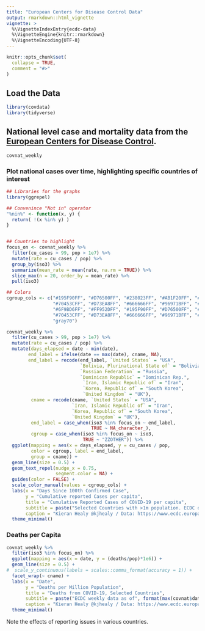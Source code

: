 ```yaml
---
title: "European Centers for Disease Control Data"
output: rmarkdown::html_vignette
vignette: >
  %\VignetteIndexEntry{ecdc-data}
  %\VignetteEngine{knitr::rmarkdown}
  %\VignetteEncoding{UTF-8}
---
```


```r
knitr::opts_chunk$set(
  collapse = TRUE,
  comment = "#>"
)
```

## Load the Data

```r
library(covdata)
library(tidyverse)
```


## National level case and mortality data from the [European Centers for Disease Control](https://www.ecdc.europa.eu/en).

```r
covnat_weekly
```

### Plot national cases over time, highlighting specific countries of interest

```r
## Libraries for the graphs
library(ggrepel)

## Convenince "Not in" operator
"%nin%" <- function(x, y) {
  return( !(x %in% y) )
}


## Countries to highlight
focus_on <- covnat_weekly %>%
  filter(cu_cases > 99, pop > 1e7) %>%
  mutate(rate = cu_cases / pop) %>% 
  group_by(iso3) %>% 
  summarize(mean_rate = mean(rate, na.rm = TRUE)) %>% 
  slice_max(n = 20, order_by = mean_rate) %>% 
  pull(iso3)

## Colors
cgroup_cols <- c("#195F90FF", "#D76500FF", "#238023FF", "#AB1F20FF", "#7747A3FF", 
                 "#70453CFF", "#D73EA8FF", "#666666FF", "#96971BFF", "#1298A6FF", 
                 "#6F9BD6FF", "#FF952DFF", "#195F90FF", "#D76500FF", "#238023FF",
                 "#70453CFF", "#D73EA8FF", "#666666FF", "#96971BFF", "#1298A6FF",
                 "gray70")

covnat_weekly %>%
  filter(cu_cases > 99, pop > 1e7) %>%
  mutate(rate = cu_cases / pop) %>% 
  mutate(days_elapsed = date - min(date),
        end_label = ifelse(date == max(date), cname, NA),
        end_label = recode(end_label, `United States` = "USA",
                           `Bolivia, Plurinational State of` = "Bolivia",
                           `Russian Federation` = "Russia",
                           `Dominican Republic` = "Dominican Rep.",
                            `Iran, Islamic Republic of` = "Iran",
                            `Korea, Republic of` = "South Korea",
                            `United Kingdom` = "UK"),
         cname = recode(cname, `United States` = "USA",
                        `Iran, Islamic Republic of` = "Iran",
                        `Korea, Republic of` = "South Korea",
                        `United Kingdom` = "UK"),
         end_label = case_when(iso3 %in% focus_on ~ end_label,
                               TRUE ~ NA_character_), 
         cgroup = case_when(iso3 %in% focus_on ~ iso3, 
                            TRUE ~ "ZZOTHER")) %>%
  ggplot(mapping = aes(x = days_elapsed, y = cu_cases / pop, 
         color = cgroup, label = end_label, 
         group = cname)) + 
  geom_line(size = 0.5) + 
  geom_text_repel(nudge_x = 0.75,
                  segment.color = NA) + 
  guides(color = FALSE) + 
  scale_color_manual(values = cgroup_cols) + 
  labs(x = "Days Since 100th Confirmed Case", 
       y = "Cumulative reported Cases per capita", 
       title = "Cumulative Reported Cases of COVID-19 per capita", 
       subtitle = paste("Selected Countries with >1m population. ECDC data as of", format(max(covnat$date), "%A, %B %e, %Y")), 
       caption = "Kieran Healy @kjhealy / Data: https://www.ecdc.europa.eu/") +
  theme_minimal()

```

### Deaths per Capita

```r

covnat_weekly %>%
  filter(iso3 %in% focus_on) %>%
  ggplot(mapping = aes(x = date, y = (deaths/pop)*1e6)) + 
  geom_line(size = 0.5) + 
#  scale_y_continuous(labels = scales::comma_format(accuracy = 1)) + 
  facet_wrap(~ cname) +
  labs(x = "Date", 
       y = "Deaths per Million Population", 
       title = "Deaths from COVID-19, Selected Countries", 
       subtitle = paste("ECDC weekly data as of", format(max(covnat$date), "%A, %B %e, %Y")), 
       caption = "Kieran Healy @kjhealy / Data: https://www.ecdc.europa.eu/") +
  theme_minimal()

```

Note the effects of reporting issues in various countries.
